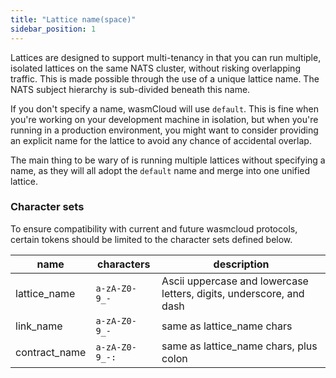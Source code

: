 ```yaml
---
title: "Lattice name(space)"
sidebar_position: 1
---
```


<head>
  <meta name="robots" content="noindex" />
</head>

Lattices are designed to support multi-tenancy in that you can run multiple, isolated lattices on the same NATS cluster, without risking overlapping traffic. This is made possible through the use of a unique lattice name. The NATS subject hierarchy is sub-divided beneath this name.

If you don't specify a name, wasmCloud will use `default`. This is fine when you're working on your development machine in isolation, but when you're running in a production environment, you might want to consider providing an explicit name for the lattice to avoid any chance of accidental overlap.

The main thing to be wary of is running multiple lattices without specifying a name, as they will all adopt the `default` name and merge into one unified lattice.

### Character sets

To ensure compatibility with current and future wasmcloud protocols, certain tokens should be limited to the character sets defined below.

| name           | characters     | description                                                         |
| -------------- | -------------- | ------------------------------------------------------------------- |
| lattice_name   | `a-zA-Z0-9_-`  | Ascii uppercase and lowercase letters, digits, underscore, and dash |
| link_name      | `a-zA-Z0-9_-`  | same as lattice_name chars                                          |
| contract_name  | `a-zA-Z0-9_-:` | same as lattice_name chars, plus colon                              |
